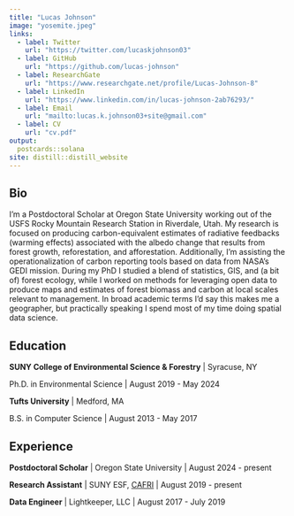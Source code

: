 ```yaml
---
title: "Lucas Johnson"
image: "yosemite.jpeg"
links:
  - label: Twitter
    url: "https://twitter.com/lucaskjohnson03"
  - label: GitHub
    url: "https://github.com/lucas-johnson"
  - label: ResearchGate
    url: "https://www.researchgate.net/profile/Lucas-Johnson-8"
  - label: LinkedIn
    url: "https://www.linkedin.com/in/lucas-johnson-2ab76293/"
  - label: Email
    url: "mailto:lucas.k.johnson03+site@gmail.com"
  - label: CV
    url: "cv.pdf"
output:
  postcards::solana
site: distill::distill_website
---
```

 
## Bio

I'm a Postdoctoral Scholar at Oregon State University working out of the USFS Rocky Mountain Research Station in Riverdale, Utah.
My research is focused on producing carbon-equivalent estimates of radiative feedbacks (warming effects) associated with the albedo change that results from forest growth, reforestation, and afforestation.
Additionally, I'm assisting the operationalization of carbon reporting tools based on data from NASA's GEDI mission.
During my PhD I studied a blend of statistics, GIS, and (a bit of) forest ecology, 
while I worked on methods for leveraging open data to produce maps and estimates of forest biomass and carbon at local scales relevant to management.
In broad academic terms I'd say this makes me a geographer, but practically speaking I spend most of my time doing spatial data science.


## Education

**SUNY College of Environmental Science & Forestry** | Syracuse, NY

Ph.D. in Environmental Science | August 2019 - May 2024

**Tufts University** | Medford, MA 

B.S. in Computer Science | August 2013 - May 2017

## Experience

**Postdoctoral Scholar** | Oregon State University | August 2024 - present

**Research Assistant** | SUNY ESF, [CAFRI](http://cafri-ny.org/) | August 2019 - present

**Data Engineer** | Lightkeeper, LLC | August 2017 - July 2019
